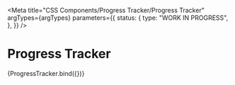 
<Meta
  title="CSS Components/Progress Tracker/Progress Tracker"
  argTypes={argTypes}
  parameters={{
    status: {
      type: "WORK IN PROGRESS",
    },
  }}
/>

# Progress Tracker

<Canvas>
  <Story name="Progress Tracker" args={defaultArgs}>
    {ProgressTracker.bind({})}
  </Story>
</Canvas>

<ArgsTable story="Progress Tracker" />
